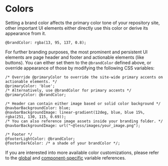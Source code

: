 
# Colors <Difficulty level="easy" />

Setting a brand color affects the primary color tone of your repository site,
other important UI elements either directly use this color or derive its appearance from it.

```less filename="ui/branding/semantic-ui/less/globals/site.variables" copy
@brandColor: rgba(13, 95, 137, 0.8);
```

For further branding purposes, the most prominent and persistent UI elements are page header and footer 
and actionable elements (like buttons). You can
either set them to the `@brandColor` defined above, or
override appearance of those by modifying the following CSS variables:

```less filename="ui/branding/semantic-ui/less/globals/site.variables" copy
/* Override @primaryColor to override the site-wide primary accents on actionable elements. */
@primaryColor: 'blue';
/* Alternatively, use @brandColor for primary accents */
@primaryColor: @brandColor;

/* Header can contain either image based or solid color background */
@navbarBackgroundColor: blue;
@navbarBackgroundImage: linear-gradient(12deg, blue, blue 15%, rgba(251, 130, 115, 0.69));
/* You can also reference image assets inside your branding folder. */
@navbarBackgroundImage: url("~@less/images/your_image.png");

/* Footer */
@footerLightColor: @brandColor;
@footerDarkColor: /* a shade of your brandColor */;
```

If you are interested into more available color customizations, please refer to the [global](/customize/branding/styling#global-variables) and [component-specific](/customize/branding/styling#variable-overrides) variable references.

